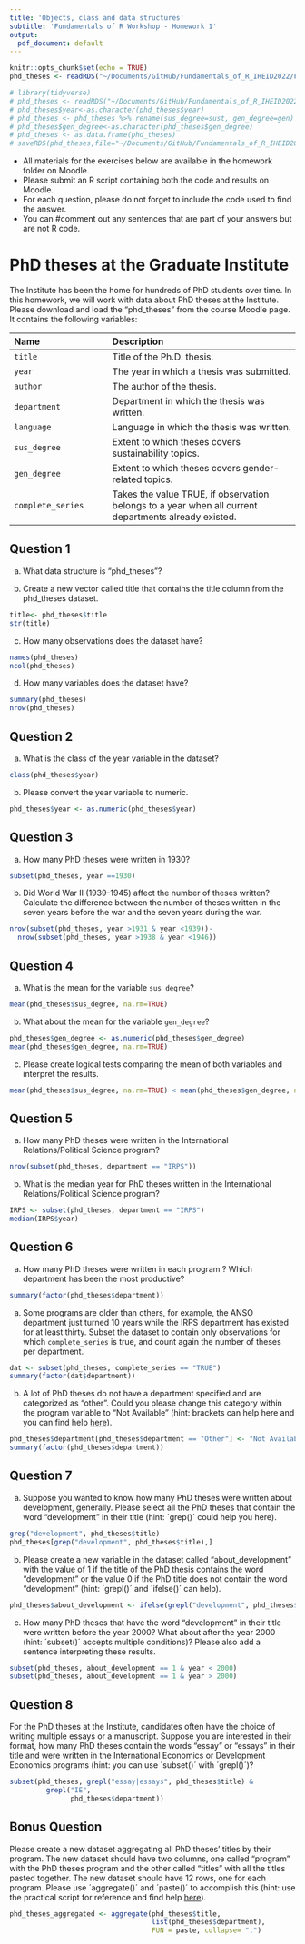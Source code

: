 ```yaml
---
title: 'Objects, class and data structures'
subtitle: 'Fundamentals of R Workshop - Homework 1'
output:
  pdf_document: default
---
```


```r
knitr::opts_chunk$set(echo = TRUE)
phd_theses <- readRDS("~/Documents/GitHub/Fundamentals_of_R_IHEID2022/Fundamentals_workshop_2023/Lecture_2_homework/_2/phd_theses.rds")
```

```r
# library(tidyverse)
# phd_theses <- readRDS("~/Documents/GitHub/Fundamentals_of_R_IHEID2022/Fundamentals_workshop_2023/Lecture_2_homework/_2/cleaned_phd_theses.rds")
# phd_theses$year<-as.character(phd_theses$year)
# phd_theses <- phd_theses %>% rename(sus_degree=sust, gen_degree=gen)
# phd_theses$gen_degree<-as.character(phd_theses$gen_degree)
# phd_theses <- as.data.frame(phd_theses)
# saveRDS(phd_theses,file="~/Documents/GitHub/Fundamentals_of_R_IHEID2022/Fundamentals_workshop_2023/Lecture_2_homework/_2/phd_theses.rds")
```

-   All materials for the exercises below are available in the homework folder on Moodle.
-   Please submit an R script containing both the code and results on Moodle.
-   For each question, please do not forget to include the code used to find the answer.
-   You can #comment out any sentences that are part of your answers but are not R code.

# PhD theses at the Graduate Institute

The Institute has been the home for hundreds of PhD students over time. In this homework, we will work with data about PhD theses at the Institute. Please download and load the "phd_theses" from the course Moodle page. It contains the following variables:

| Name                | Description                                                                                          |
|:------------------------|:----------------------------------------------|
| `title`      | Title of the Ph.D. thesis.                                                                           |
| `year`       | The year in which a thesis was submitted.                                                            |
| `author`     | The author of the thesis.                                                                            |
| `department` | Department in which the thesis was written.                                                          |
| `language`   | Language in which the thesis was written.                                                            |
| `sus_degree`        | Extent to which theses covers sustainability topics.                                                 |
| `gen_degree`        | Extent to which theses covers gender-related topics.                                                 |
| `complete_series`   | Takes the value TRUE, if observation belongs to a year when all current departments already existed. |

## Question 1

a)  What data structure is "phd_theses"?

b)  Create a new vector called title that contains the title column from the phd_theses dataset.

```r
title<- phd_theses$title
str(title)
```

c)  How many observations does the dataset have?

```r
names(phd_theses)
ncol(phd_theses)
```

d)  How many variables does the dataset have?

```r
summary(phd_theses)
nrow(phd_theses)
```


## Question 2

a)  What is the class of the year variable in the dataset?

```r
class(phd_theses$year)
```

b)  Please convert the year variable to numeric.

```r
phd_theses$year <- as.numeric(phd_theses$year)
```

## Question 3

a)  How many PhD theses were written in 1930?

```r
subset(phd_theses, year ==1930)
```

b)  Did World War II (1939-1945) affect the number of theses written? Calculate the difference between the number of theses written in the seven years before the war and the seven years during the war.

```r
nrow(subset(phd_theses, year >1931 & year <1939))-
  nrow(subset(phd_theses, year >1938 & year <1946))
```

## Question 4

a)  What is the mean for the variable `sus_degree`?

```r
mean(phd_theses$sus_degree, na.rm=TRUE)
```

b)  What about the mean for the variable `gen_degree`?

```r
phd_theses$gen_degree <- as.numeric(phd_theses$gen_degree)
mean(phd_theses$gen_degree, na.rm=TRUE)
```

c) Please create logical tests comparing the mean of both variables and interpret the results.

```r
mean(phd_theses$sus_degree, na.rm=TRUE) < mean(phd_theses$gen_degree, na.rm=TRUE)
```

## Question 5

a)  How many PhD theses were written in the International Relations/Political Science program?

```r
nrow(subset(phd_theses, department == "IRPS"))
```

b)  What is the median year for PhD theses written in the International Relations/Political Science program?

```r
IRPS <- subset(phd_theses, department == "IRPS")
median(IRPS$year)
```

## Question 6

a)  How many PhD theses were written in each program ? Which department has been the most productive?

```r
summary(factor(phd_theses$department))
```

a)  Some programs are older than others, for example, the ANSO department just turned 10 years while the IRPS department has existed for at least thirty. Subset the dataset to contain only observations for which `complete_series` is true, and count again the number of theses per department.

```r
dat <- subset(phd_theses, complete_series == "TRUE")
summary(factor(dat$department))
```

b)  A lot of PhD theses do not have a department specified and are categorized as "other". Could you please change this category within the program variable to "Not Available" (hint: brackets can help here and you can find help [here](https://stackoverflow.com/questions/5824173/replace-a-value-in-a-data-frame-based-on-a-conditional-if-statement)).

```r
phd_theses$department[phd_theses$department == "Other"] <- "Not Available"
summary(factor(phd_theses$department))
```

## Question 7

a)  Suppose you wanted to know how many PhD theses were written about development, generally. Please select all the PhD theses that contain the word "development" in their title (hint: ´grep()´ could help you here).

```r
grep("development", phd_theses$title)
phd_theses[grep("development", phd_theses$title),]
```

b)  Please create a new variable in the dataset called "about_development" with the value of 1 if the title of the PhD thesis contains the word "development" or the value 0 if the PhD title does not contain the word "development" (hint: ´grepl()´ and ´ifelse()´ can help).

```r
phd_theses$about_development <- ifelse(grepl("development", phd_theses$title), 1, 0)
```

c)  How many PhD theses that have the word "development" in their title were written before the year 2000? What about after the year 2000 (hint: ´subset()´ accepts multiple conditions)? Please also add a sentence interpreting these results.

```r
subset(phd_theses, about_development == 1 & year < 2000)
subset(phd_theses, about_development == 1 & year > 2000)
```

## Question 8

For the PhD theses at the Institute, candidates often have the choice of writing multiple essays or a manuscript. Suppose you are interested in their format, how many PhD theses contain the words "essay" or "essays" in their title and were written in the International Economics or Development Economics programs (hint: you can use ´subset()´ with ´grepl()´)?

```r
subset(phd_theses, grepl("essay|essays", phd_theses$title) & 
         grepl("IE",
               phd_theses$department))
```

## Bonus Question

Please create a new dataset aggregating all PhD theses' titles by their program. The new dataset should have two columns, one called "program" with the PhD theses program and the other called "titles" with all the titles pasted together. The new dataset should have 12 rows, one for each program. Please use ´aggregate()´ and ´paste()´ to accomplish this (hint: use the practical script for reference and find help [here](https://stackoverflow.com/questions/61082463/set-collapse-for-paste-function-in-aggregate)).

```r
phd_theses_aggregated <- aggregate(phd_theses$title,
                                   list(phd_theses$department),
                                   FUN = paste, collapse= ",")
```
